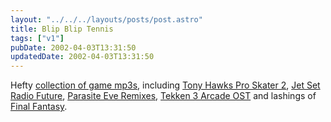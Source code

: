 ```yaml
---
layout: "../../../layouts/posts/post.astro"
title: Blip Blip Tennis
tags: ["v1"]
pubDate: 2002-04-03T13:31:50
updatedDate: 2002-04-03T13:31:50
---
```


Hefty [collection of game mp3s][1], including [Tony Hawks Pro Skater 2][2], [Jet Set Radio Future][3], [Parasite Eve Remixes][4], [Tekken 3 Arcade OST][5] and lashings of [Final Fantasy][6].

[1]: http://www.gamingforce.com/audio/mp3/
[2]: http://www.gamingforce.com/audio/mp3/sz/thps2.php
[3]: http://www.gamingforce.com/audio/mp3/gr/jetsetradiofuture.php
[4]: http://www.gamingforce.com/audio/mp3/gr/pevermix.php
[5]: http://www.gamingforce.com/audio/mp3/sz/tekken3arcade.php
[6]: http://www.gamingforce.com/audio/mp3/af.php
